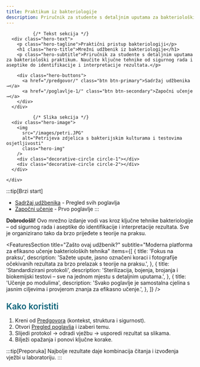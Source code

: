 ```yaml
---
title: Praktikum iz bakteriologije
description: Priručnik za studente s detaljnim uputama za bakteriološki praktikum
---
```



<div class="hero-section">
  <div class="hero-container">
    <div class="hero-content">
      
              {/* Tekst sekcija */}
      <div class="hero-text">
        <p class="hero-tagline">Praktični pristup bakteriologiji</p>
        <h1 class="hero-title">Mrežni udžbenik iz bakteriologije</h1>
        <p class="hero-subtitle">Priručnik za studente s detaljnim uputama za bakteriološki praktikum. Naučite ključne tehnike od sigurnog rada i aseptike do identifikacije i interpretacije rezultata.</p>
        
        <div class="hero-buttons">
          <a href="/predgovor/" class="btn btn-primary">Sadržaj udžbenika →</a>
          <a href="/poglavlje-1/" class="btn btn-secondary">Započni učenje →</a>
        </div>
      </div>
      
              {/* Slika sekcija */}
      <div class="hero-image">
        <img
          src="/images/petri.JPG"
          alt="Petrijeva zdjelica s bakterijskim kulturama i testovima osjetljivosti"
          class="hero-img"
        />
        <div class="decorative-circle circle-1"></div>
        <div class="decorative-circle circle-2"></div>
      </div>
      
    </div>
  </div>
</div>

:::tip[Brzi start]
- [Sadržaj udžbenika](/predgovor/) - Pregled svih poglavlja
- [Započni učenje](/poglavlje-1/) - Prvo poglavlje
:::



<section class="home-intro">
  <p><strong>Dobrodošli!</strong> Ovo mrežno izdanje vodi vas kroz ključne tehnike bakteriologije – od sigurnog rada i aseptike do identifikacije i interpretacije rezultata. Sve je organizirano tako da brzo prijeđete s teorije na praksu.</p>
</section>

<FeaturesSection 
  title="Zašto ovaj udžbenik?"
  subtitle="Moderna platforma za efikasno učenje bakterioloških tehnika"
  items={[
    {
      title: 'Fokus na praksu',
      description: 'Sažete upute, jasno označeni koraci i fotografije očekivanih rezultata za brzo prelazak s teorije na praksu.',
    },
    {
      title: 'Standardizirani protokoli',
      description: 'Sterilizacija, bojenja, brojanja i biokemijski testovi – sve na jednom mjestu s detaljnim uputama.',
    },
    {
      title: 'Učenje po modulima',
      description: 'Svako poglavlje je samostalna cjelina s jasnim ciljevima i provjerom znanja za efikasno učenje.',
    },
  ]}
/>

<h3 style="color: #096279; font-size: 1.4rem; font-weight: 600; margin: 1.5rem 0 1rem 0;">Kako koristiti</h3>

1. Kreni od <a href="/predgovor/">Predgovora</a> (kontekst, struktura i sigurnost).
2. Otvori <a href="/predgovor/#pregled-poglavlja">Pregled poglavlja</a> i izaberi temu.
3. Slijedi protokol → odradi vježbu → usporedi rezultat sa slikama.
4. Bilježi opažanja i ponovi ključne korake.

:::tip[Preporuka]
Najbolje rezultate daje kombinacija čitanja i izvođenja vježbi u laboratoriju.
:::